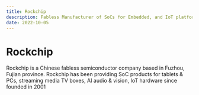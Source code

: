 ```yaml
---
title: Rockchip
description: Fabless Manufacturer of SoCs for Embedded, and IoT platforms
date: 2022-10-05
---
```


# Rockchip

Rockchip is a Chinese fabless semiconductor company based in Fuzhou, Fujian province. 
Rockchip has been providing SoC products for tablets & PCs, streaming media TV boxes, AI audio & vision, IoT hardware since founded in 2001

